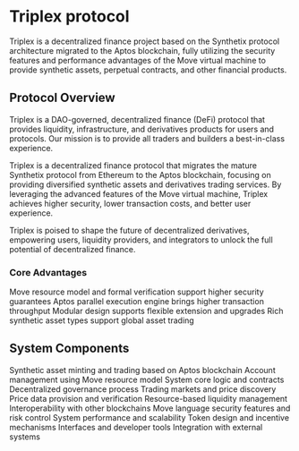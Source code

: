 
# Triplex protocol

<Callout type="info">
  Triplex is a decentralized finance project based on the Synthetix protocol architecture migrated to the Aptos blockchain, fully utilizing the security features and performance advantages of the Move virtual machine to provide synthetic assets, perpetual contracts, and other financial products.
</Callout>

## Protocol Overview
Triplex is a DAO-governed, decentralized finance (DeFi) protocol that provides liquidity, infrastructure, and derivatives products for users and protocols. Our mission is to provide all traders and builders a best-in-class experience.

Triplex is a decentralized finance protocol that migrates the mature Synthetix protocol from Ethereum to the Aptos blockchain, focusing on providing diversified synthetic assets and derivatives trading services. By leveraging the advanced features of the Move virtual machine, Triplex achieves higher security, lower transaction costs, and better user experience.

Triplex is poised to shape the future of decentralized derivatives, empowering users, liquidity providers, and integrators to unlock the full potential of decentralized finance.
### Core Advantages

<Cards>
  <Cards.Card title="Security" href="/architecturalanalysis/security">
    Move resource model and formal verification support higher security guarantees
  </Cards.Card>
  <Cards.Card title="Performance" href="/architecturalanalysis/performance">
    Aptos parallel execution engine brings higher transaction throughput
  </Cards.Card>
  <Cards.Card title="Scalability" href="/architecturalanalysis/core">
    Modular design supports flexible extension and upgrades
  </Cards.Card>
  <Cards.Card title="Asset Diversity" href="/architecturalanalysis/synthetic">
    Rich synthetic asset types support global asset trading
  </Cards.Card>
</Cards>

## System Components

<Cards>
  <Cards.Card title="Synthetic Asset System" href="/architecturalanalysis/synthetic">
    Synthetic asset minting and trading based on Aptos blockchain
  </Cards.Card>
  <Cards.Card title="Account System" href="/architecturalanalysis/accounts">
    Account management using Move resource model
  </Cards.Card>
  <Cards.Card title="Core Engine" href="/architecturalanalysis/core">
    System core logic and contracts
  </Cards.Card>
  <Cards.Card title="Governance Mechanism" href="/architecturalanalysis/governance">
    Decentralized governance process
  </Cards.Card>
  <Cards.Card title="Market System" href="/architecturalanalysis/markets">
    Trading markets and price discovery
  </Cards.Card>
  <Cards.Card title="Oracle Integration" href="/architecturalanalysis/oracle">
    Price data provision and verification
  </Cards.Card>
  <Cards.Card title="Liquidity Pool" href="/architecturalanalysis/pool">
    Resource-based liquidity management
  </Cards.Card>
  <Cards.Card title="Cross-chain Bridge" href="/architecturalanalysis/cross-chain">
    Interoperability with other blockchains
  </Cards.Card>
  <Cards.Card title="Security Mechanism" href="/architecturalanalysis/security">
    Move language security features and risk control
  </Cards.Card>
  <Cards.Card title="Performance Optimization" href="/architecturalanalysis/performance">
    System performance and scalability
  </Cards.Card>
  <Cards.Card title="Token Economics" href="/architecturalanalysis/tokenomics">
    Token design and incentive mechanisms
  </Cards.Card>
  <Cards.Card title="Development Tools" href="/architecturalanalysis/tools">
    Interfaces and developer tools
  </Cards.Card>
  <Cards.Card title="Integration Solutions" href="/architecturalanalysis/integration">
    Integration with external systems
  </Cards.Card>
</Cards> 